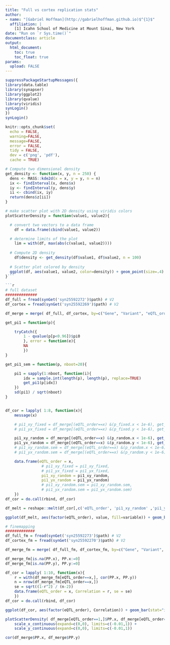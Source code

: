 ```yaml
---
title: "Full vs cortex replication stats"
author:
- name: "[Gabriel Hoffman](http://gabrielhoffman.github.io)$^{1}$"
  affiliation: | 
    [1] Icahn School of Medicine at Mount Sinai, New York
date: "Run on `r Sys.time()`"
documentclass: article
output:
  html_document:
    toc: true
    toc_float: true
params:
  upload: FALSE
---
```





<!---
cd /Users/gabrielhoffman/workspace/repos/mmQTL_plots

R

rmarkdown::render("concordance_full_cortex.Rmd")


--->
 

```r
suppressPackageStartupMessages({
library(data.table)
library(synapser)
library(ggplot2)
library(qvalue)
library(viridis)
synLogin()
})
synLogin()

knitr::opts_chunk$set(
  echo = FALSE,
  warning=FALSE,
  message=FALSE,
  error = FALSE,
  tidy = FALSE,
  dev = c('png', 'pdf'),
  cache = TRUE)
```


```r
# Compute two dimensional density
get_density <- function(x, y, n = 250) {
  dens <- MASS::kde2d(x = x, y = y, n = n)
  ix <- findInterval(x, dens$x)
  iy <- findInterval(y, dens$y)
  ii <- cbind(ix, iy)
  return(dens$z[ii])
}

# make scatter plot with 2D density using viridis colors
plotScatterDensity = function(value1, value2){

  # convert two vectors to a data frame
	df = data.frame(cbind(value1, value2))

  # determine limits of the plot
	lim = with(df, max(abs(c(value1, value2))))
  
  # Compute 2D density
	df$density <- get_density(df$value1, df$value2, n = 100)
	
  # Scatter plot colored by density
  ggplot(df, aes(value1, value2, color=density)) + geom_point(size=.4) + theme_classic(16) + theme(aspect.ratio=1, legend.position="bottom", plot.title = element_text(hjust = 0.5)) + geom_abline(color="red") + geom_vline(xintercept=0, col="grey40", linetype="dashed") + geom_hline(yintercept=0, col="grey40", linetype="dashed") + xlim(-lim, lim) + ylim(-lim, lim) + scale_color_viridis() + geom_smooth(method="lm", se=FALSE, color="darkorange")
}```

```r

# full dataset
##############
df_full = fread(synGet('syn25592272')$path) # V2
df_cortex = fread(synGet('syn25592269')$path) # V2

df_merge = merge( df_full, df_cortex, by=c("Gene", "Variant", "eQTL_order"))

get_pi1 = function(p){

	tryCatch({
		1 - qvalue(p[p<0.96])$pi0
		}, error = function(e){
		NA
		})
}

get_pi1_sem = function(p, nboot=20){

	pi1 = sapply(1:nboot, function(i){
		idx = sample.int(length(p), length(p), replace=TRUE)
		get_pi1(p[idx])
	})
	sd(pi1) / sqrt(nboot)
}


df_cor = lapply( 1:8, function(x){
	message(x)

	# pi1_xy_fixed = df_merge[(eQTL_order==x) &(p_fixed.x < 1e-6), get_pi1(p_fixed.y)]
	# pi1_yx_fixed = df_merge[(eQTL_order==x) &(p_fixed.y < 1e-6), get_pi1(p_fixed.x)]

	pi1_xy_random = df_merge[(eQTL_order==x) &(p_random.x < 1e-6), get_pi1(p_random.y)]
	pi1_yx_random = df_merge[(eQTL_order==x) &(p_random.y < 1e-6), get_pi1(p_random.x)]
	# pi1_xy_random.sem = df_merge[(eQTL_order==x) &(p_random.x < 1e-6), get_pi1_sem(p_random.y)]
	# pi1_yx_random.sem = df_merge[(eQTL_order==x) &(p_random.y < 1e-6), get_pi1_sem(p_random.x)]

	data.frame(eQTL_order = x, 
				# pi1_xy_fixed = pi1_xy_fixed,
				# pi1_yx_fixed = pi1_yx_fixed,
				pi1_xy_random = pi1_xy_random, 
				pi1_yx_random = pi1_yx_random)
				# pi1_xy_random.sem = pi1_xy_random.sem,
				# pi1_yx_random.sem = pi1_yx_random.sem)
	})
df_cor = do.call(rbind, df_cor)

df_melt = reshape::melt(df_cor[,c('eQTL_order', 'pi1_xy_random' ,'pi1_yx_random')], id.vars="eQTL_order")
```

```r
ggplot(df_melt, aes(factor(eQTL_order), value, fill=variable)) + geom_bar(stat="identity", position="dodge") + theme_classic() + scale_y_continuous(expand=c(0, 0), limits=c(NA, 1)) +  xlab("eQTL degree")
```



```r
# finemapping
#############
df_full_fm = fread(synGet('syn25592273')$path) # V2
df_cortex_fm = fread(synGet('syn25592270')$path) # V2

df_merge_fm = merge( df_full_fm, df_cortex_fm, by=c("Gene", "Variant", "eQTL_order"), all=TRUE)

df_merge_fm[is.na(PP.x), PP.x:=0]
df_merge_fm[is.na(PP.y), PP.y:=0]
```
```r
df_cor = lapply( 1:10, function(x){
	r = with(df_merge_fm[eQTL_order==x,], cor(PP.x, PP.y))
	n = nrow(df_merge_fm[eQTL_order==x,])
	se = sqrt((1-r^2) / (n-2))
	data.frame(eQTL_order = x, Correlation = r, se = se)
	})
df_cor = do.call(rbind, df_cor)

ggplot(df_cor, aes(factor(eQTL_order), Correlation)) + geom_bar(stat="identity") + theme_classic() + scale_y_continuous(expand=c(0, 0), limits=c(0, .78)) + geom_errorbar(aes(ymin=Correlation - 1.96*se, ymax=Correlation + 1.96*se), width=.1) + xlab("eQTL degree")
```


```r
plotScatterDensity( df_merge[eQTL_order==1,]$PP.x, df_merge[eQTL_order==1,]$PP.y) +
	scale_x_continuous(expand=c(0,0), limits=c(-0.01,1)) +
	scale_y_continuous(expand=c(0,0), limits=c(-0.01,1))

cor(df_merge$PP.x, df_merge$PP.y)

```
